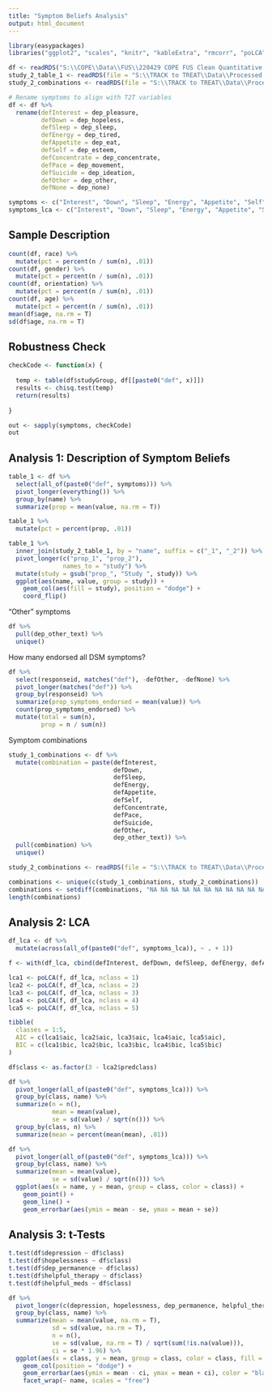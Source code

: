 ```yaml
---
title: "Symptom Beliefs Analysis"
output: html_document
---
```


```r
library(easypackages)
libraries("ggplot2", "scales", "knitr", "kableExtra", "rmcorr", "poLCA", "broom", "tidyverse")

df <- readRDS("S:\\COPE\\Data\\FUS\\220429 COPE FUS Clean Quantitative Responses.rds")
study_2_table_1 <- readRDS(file = "S:\\TRACK to TREAT\\Data\\Processed Data\\Table 1.rds")
study_2_combinations <- readRDS(file = "S:\\TRACK to TREAT\\Data\\Processed Data\\Combinations.rds")

# Rename symptoms to align with T2T variables
df <- df %>%
  rename(defInterest = dep_pleasure,
         defDown = dep_hopeless,
         defSleep = dep_sleep,
         defEnergy = dep_tired,
         defAppetite = dep_eat,
         defSelf = dep_esteem,
         defConcentrate = dep_concentrate,
         defPace = dep_movement,
         defSuicide = dep_ideation,
         defOther = dep_other,
         defNone = dep_none)

symptoms <- c("Interest", "Down", "Sleep", "Energy", "Appetite", "Self", "Concentrate", "Pace", "Suicide", "Other", "None")
symptoms_lca <- c("Interest", "Down", "Sleep", "Energy", "Appetite", "Self", "Concentrate", "Pace", "Suicide")
```

## Sample Description

```r
count(df, race) %>%
  mutate(pct = percent(n / sum(n), .01))
count(df, gender) %>%
  mutate(pct = percent(n / sum(n), .01))
count(df, orientation) %>%
  mutate(pct = percent(n / sum(n), .01))
count(df, age) %>%
  mutate(pct = percent(n / sum(n), .01))
mean(df$age, na.rm = T)
sd(df$age, na.rm = T)
```

## Robustness Check

```r
checkCode <- function(x) {
  
  temp <- table(df$studyGroup, df[[paste0("def", x)]])
  results <- chisq.test(temp)
  return(results)
  
}

out <- sapply(symptoms, checkCode)
out
```

## Analysis 1: Description of Symptom Beliefs

```r
table_1 <- df %>%
  select(all_of(paste0("def", symptoms))) %>%
  pivot_longer(everything()) %>%
  group_by(name) %>%
  summarize(prop = mean(value, na.rm = T))

table_1 %>%
  mutate(pct = percent(prop, .01))
```

```r
table_1 %>%
  inner_join(study_2_table_1, by = "name", suffix = c("_1", "_2")) %>%
  pivot_longer(c("prop_1", "prop_2"),
               names_to = "study") %>%
  mutate(study = gsub("prop_", "Study ", study)) %>%
  ggplot(aes(name, value, group = study)) +
    geom_col(aes(fill = study), position = "dodge") +
    coord_flip()
```

"Other" symptoms

```r
df %>%
  pull(dep_other_text) %>%
  unique()
```

How many endorsed all DSM symptoms?

```r
df %>%
  select(responseid, matches("def"), -defOther, -defNone) %>%
  pivot_longer(matches("def")) %>%
  group_by(responseid) %>%
  summarize(prop_symptoms_endorsed = mean(value)) %>%
  count(prop_symptoms_endorsed) %>%
  mutate(total = sum(n),
         prop = n / sum(n))
```

Symptom combinations

```r
study_1_combinations <- df %>%
  mutate(combination = paste(defInterest,
                             defDown,
                             defSleep,
                             defEnergy,
                             defAppetite,
                             defSelf,
                             defConcentrate,
                             defPace,
                             defSuicide,
                             defOther,
                             dep_other_text)) %>%
  pull(combination) %>%
  unique()

study_2_combinations <- readRDS(file = "S:\\TRACK to TREAT\\Data\\Processed Data\\Combinations.rds")

combinations <- unique(c(study_1_combinations, study_2_combinations))
combinations <- setdiff(combinations, "NA NA NA NA NA NA NA NA NA NA NA")
length(combinations)
```

## Analysis 2: LCA

```r
df_lca <- df %>%
  mutate(across(all_of(paste0("def", symptoms_lca)), ~ . + 1))

f <- with(df_lca, cbind(defInterest, defDown, defSleep, defEnergy, defAppetite, defSelf, defConcentrate, defPace, defSuicide)) ~ 1

lca1 <- poLCA(f, df_lca, nclass = 1)
lca2 <- poLCA(f, df_lca, nclass = 2)
lca3 <- poLCA(f, df_lca, nclass = 3)
lca4 <- poLCA(f, df_lca, nclass = 4)
lca5 <- poLCA(f, df_lca, nclass = 5)

tibble(
  classes = 1:5,
  AIC = c(lca1$aic, lca2$aic, lca3$aic, lca4$aic, lca5$aic),
  BIC = c(lca1$bic, lca2$bic, lca3$bic, lca4$bic, lca5$bic)
)

df$class <- as.factor(3 - lca2$predclass)
```

```r
df %>%
  pivot_longer(all_of(paste0("def", symptoms_lca))) %>%
  group_by(class, name) %>%
  summarize(n = n(),
            mean = mean(value),
            se = sd(value) / sqrt(n())) %>%
  group_by(class, n) %>%
  summarize(mean = percent(mean(mean), .01))
```

```r
df %>%
  pivot_longer(all_of(paste0("def", symptoms_lca))) %>%
  group_by(class, name) %>%
  summarize(mean = mean(value),
            se = sd(value) / sqrt(n())) %>%
  ggplot(aes(x = name, y = mean, group = class, color = class)) +
    geom_point() +
    geom_line() +
    geom_errorbar(aes(ymin = mean - se, ymax = mean + se))
```

## Analysis 3: t-Tests

```r
t.test(df$depression ~ df$class)
t.test(df$hopelessness ~ df$class)
t.test(df$dep_permanence ~ df$class)
t.test(df$helpful_therapy ~ df$class)
t.test(df$helpful_meds ~ df$class)
```

```r
df %>%
  pivot_longer(c(depression, hopelessness, dep_permanence, helpful_therapy, helpful_meds)) %>%
  group_by(class, name) %>%
  summarize(mean = mean(value, na.rm = T),
            sd = sd(value, na.rm = T),
            n = n(),
            se = sd(value, na.rm = T) / sqrt(sum(!is.na(value))),
            ci = se * 1.96) %>%
  ggplot(aes(x = class, y = mean, group = class, color = class, fill = class)) +
    geom_col(position = "dodge") +
    geom_errorbar(aes(ymin = mean - ci, ymax = mean + ci), color = "black") +
    facet_wrap(~ name, scales = "free")
```
